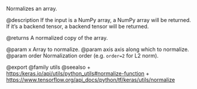 Normalizes an array.

@description
If the input is a NumPy array, a NumPy array will be returned.
If it's a backend tensor, a backend tensor will be returned.

@returns
    A normalized copy of the array.

@param x Array to normalize.
@param axis axis along which to normalize.
@param order Normalization order (e.g. `order=2` for L2 norm).

@export
@family utils
@seealso
+ <https:/keras.io/api/utils/python_utils#normalize-function>
+ <https://www.tensorflow.org/api_docs/python/tf/keras/utils/normalize>
